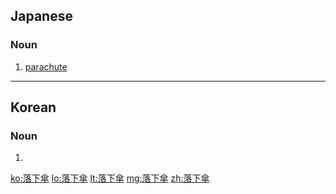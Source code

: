 ==Japanese==
{{ja-kanjitab|らく|k1=らっ|か|さん|yomi=on}}

===Noun===
{{ja-noun|らっかさん}}

# [[parachute]]

----

==Korean==
{{ko-hanjatab}}

===Noun===
{{ko-noun|rv=nakasan|hangeul=낙하산}}

# {{hanja form of|낙하산|[[parachute]], [[chute]]}}

[[ko:落下傘]]
[[lo:落下傘]]
[[lt:落下傘]]
[[mg:落下傘]]
[[zh:落下傘]]